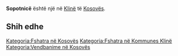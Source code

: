 {{Fshat në 
 | Emri                = Sopotnicë
 | EmriAlt                = 
 | NAME_SHORT_FORM=      
 | NAME_GENERIC=      
 | NAME_SORT_NAME_RO=      SOPOTNICE
 | FULL_NAME_RO = Sopotnicë
 | FULL_NAME_ND_RO=Sopotnice
 | SORT_NAME_RG=SOPOTNICE
 | FULL_NAME_RG=Sopotnicë
 | FULL_NAME_ND_RG=Sopotnice
 | SRP_NAME_SHORT_FORM=      
 | SRP_NAME_GENERIC=      
 | SRP_NAME_SORT_NAME_RO=      
 | SRP_FULL_NAME_RO = 
 | SRP_FULL_NAME_ND_RO=
 | SRP_SORT_NAME_RG=
 | SRP_FULL_NAME_RG=
 | SRP_FULL_NAME_ND_RG=
 | Emri (Rasa dhanore) = 
 | Figura              = 
 | Shteti              = Kosovo
 | Komuna              = Klinë
 | Kodi postar         = 
 | Sipërfaqja          = 

 | Popullsia           = 

 | Regj. i popullsisë  = 
 | Dend. e popullsisë  = 
 | Faqja zyrtare       = 
 <!--- Koordinatat ----> 
 | Gjerësia            = 42.266944
 | Gjatësia            = 21.209444
 | Lartësia            = 
}}
'''Sopotnicë''' është një [[]] në [[Klinë]] të [[Kosovës]].

<!-- == Gjeografia == -->
<!-- == Historia == -->
<!-- == Demografia == -->
== Shih edhe ==
{{Komuna Klinë}}
{{Kosovo-Administrata-Cung}}

[[Kategoria:Fshatra në Kosovës]]
[[Kategoria:Fshatra në Kommunes Klinë]]
[[Kategoria:Vendbanime në Kosovës]]